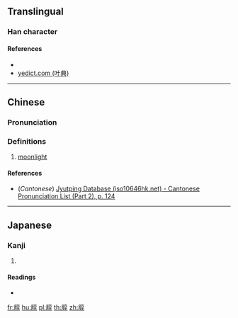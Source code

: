 ==Translingual==

===Han character===
{{Han char|rn=74|rad=月|as=08|sn=12|four=|canj=BYRD|ids=⿰月享}}

====References====
* {{Han ref|kx=0506.020|dkj=14373|dj=0885.060|hdz=32090.040|uh=671C|ud=26396}}
* [http://yedict.com/htm/67/671C.htm yedict.com (叶典)]

----

==Chinese==
{{zh-forms}}

===Pronunciation===
{{zh-pron
|m=tūn
|c=tan1
|mc=
|oc=
|ma=
|cat=n
}}

===Definitions===
{{zh-hanzi}}

# [[moonlight]]

====References====
* (''Cantonese'') [http://www.iso10646hk.net/jp/document/download.jsp Jyutping Database (iso10646hk.net) - Cantonese Pronunciation List (Part 2), p. 124]

----

==Japanese==

===Kanji===
{{ja-kanji|grade=|rs=月08}}

# {{defn|lang=ja|sort=月08}}

====Readings====
* {{ja-readings|on=[[とん]] (ton)|kun=[[つきのひかり]] (tsukinohikari)}}

[[fr:朜]]
[[hu:朜]]
[[pl:朜]]
[[th:朜]]
[[zh:朜]]
